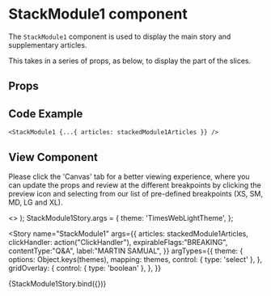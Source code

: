 
<Meta
  title="Newskit Slices/Stack Module 1"
  component={StackModule1}
/>

# StackModule1 component
The `StackModule1` component is used to display the main story and supplementary articles.

This takes in a series of props, as below, to display the part of the slices.

## Props
<Props of={StackModule1} />

## Code Example
`<StackModule1 {...{ articles: stackedModule1Articles }} />`

## View Component
Please click the 'Canvas' tab for a better viewing experience, where you can update the props and review at the different breakpoints by clicking the preview icon and selecting from our list of pre-defined breakpoints (XS, SM, MD, LG and XL).

  <TCThemeProvider theme={theme}>
    <>
      <GridOverlay show={gridOverlay} />
      <StackModule1 {...{ articles: stackedModule1Articles, clickHandler, expirableFlags, contentType, label }} />
    </> 
  </TCThemeProvider>
);
StackModule1Story.args = {
  theme: 'TimesWebLightTheme',
};

<Story
  name="StackModule1"
  args={{ 
    articles: stackedModule1Articles, 
    clickHandler: action("ClickHandler"),
    expirableFlags:"BREAKING",
    contentType:"Q&A",
    label:"MARTIN SAMUAL", 
  }}
  argTypes={{
    theme: {
      options: Object.keys(themes),
      mapping: themes,
      control: { type: 'select' },
    },
  gridOverlay: {
     control: { type: 'boolean' },
    },
  }}
>
  {StackModule1Story.bind({})}
</Story>